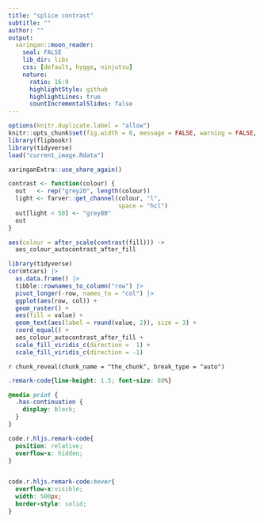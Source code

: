 ```yaml
---
title: "splice contrast"
subtitle: ""
author: ""
output:
  xaringan::moon_reader:
    seal: FALSE
    lib_dir: libs
    css: [default, hygge, ninjutsu]
    nature:
      ratio: 16:9
      highlightStyle: github
      highlightLines: true
      countIncrementalSlides: false
---
```




```r
options(knitr.duplicate.label = "allow")
knitr::opts_chunk$set(fig.width = 6, message = FALSE, warning = FALSE, comment = "", cache = F)
library(flipbookr)
library(tidyverse)
load("current_image.Rdata")
```


```r
xaringanExtra::use_share_again()
```


```r
contrast <- function(colour) {
  out   <- rep("grey20", length(colour))
  light <- farver::get_channel(colour, "l", 
                               space = "hcl")
  out[light < 50] <- "grey80"
  out
}

aes(colour = after_scale(contrast(fill))) ->
  aes_colour_autocontrast_after_fill

library(tidyverse)
cor(mtcars) |>
  as.data.frame() |>
  tibble::rownames_to_column("row") |>
  pivot_longer(-row, names_to = "col") |>
  ggplot(aes(row, col)) +
  geom_raster() +
  aes(fill = value) + 
  geom_text(aes(label = round(value, 2)), size = 3) +
  coord_equal() +
  aes_colour_autocontrast_after_fill + 
  scale_fill_viridis_c(direction =  1) +
  scale_fill_viridis_c(direction = -1)
```

`r chunk_reveal(chunk_name = "the_chunk", break_type = "auto")`



```css
.remark-code{line-height: 1.5; font-size: 80%}

@media print {
  .has-continuation {
    display: block;
  }
}

code.r.hljs.remark-code{
  position: relative;
  overflow-x: hidden;
}


code.r.hljs.remark-code:hover{
  overflow-x:visible;
  width: 500px;
  border-style: solid;
}
```

